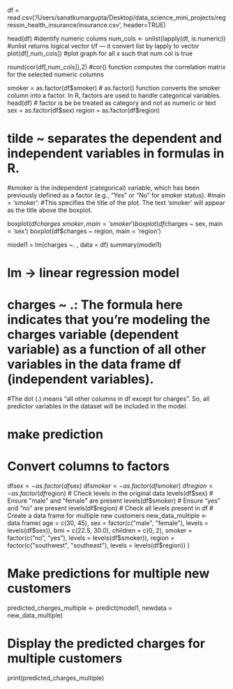 df = read.csv('/Users/sanatkumargupta/Desktop/data_science_mini_projects/regressin_health_insurance/insurance.csv', header=TRUE)

head(df)
#identify numeric colums
num_cols <- unlist(lapply(df, is.numeric))
#unlist returns logical vector t/f  --- it convert list by lapply to vector
plot(df[,num_cols])
#plot graph for all x such that num col is true

round(cor(df[,num_cols]),2)
#cor() function computes the correlation matrix for the selected numeric columns

smoker = as.factor(df$smoker)
# as.factor() function converts the smoker column into a factor. In R, factors are used to handle categorical variables.
head(df)
# factor is be be treated as category and not as numeric or text
sex = as.factor(df$sex)
region = as.factor(df$region)

# tilde ~ separates the dependent and independent variables in formulas in R.
#smoker is the independent (categorical) variable, which has been previously defined as a factor (e.g., "Yes" or "No" for smoker status).
#main = 'smoker':
#This specifies the title of the plot. The text 'smoker' will appear as the title above the boxplot.

boxplot(df$charges ~ smoker, main = 'smoker')
boxplot(df$charges ~ sex, main = 'sex')
boxplot(df$charges ~ region, main = 'region')

model1 = lm(charges ~. , data = df)
summary(model1)

# lm -> linear regression model
# charges ~ .: The formula here indicates that you're modeling the charges variable (dependent variable) as a function of all other variables in the data frame df (independent variables).
#The dot (.) means "all other columns in df except for charges". So, all predictor variables in the dataset will be included in the model.

# make prediction
# Convert columns to factors
df$sex <- as.factor(df$sex)
df$smoker <- as.factor(df$smoker)
df$region <- as.factor(df$region)
# Check levels in the original data
levels(df$sex)        # Ensure "male" and "female" are present
levels(df$smoker)     # Ensure "yes" and "no" are present
levels(df$region)     # Check all levels present in df
# Create a data frame for multiple new customers
new_data_multiple <- data.frame(
  age = c(30, 45),
  sex = factor(c("male", "female"), levels = levels(df$sex)),
  bmi = c(22.5, 30.0),
  children = c(0, 2),
  smoker = factor(c("no", "yes"), levels = levels(df$smoker)),
  region = factor(c("southwest", "southeast"), levels = levels(df$region))
)

# Make predictions for multiple new customers
predicted_charges_multiple <- predict(model1, newdata = new_data_multiple)

# Display the predicted charges for multiple customers
print(predicted_charges_multiple)



